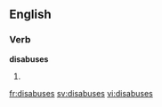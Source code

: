 
==English==

===Verb===
'''disabuses'''

# {{third-person singular of|[[disabuse]]}}

[[fr:disabuses]]
[[sv:disabuses]]
[[vi:disabuses]]